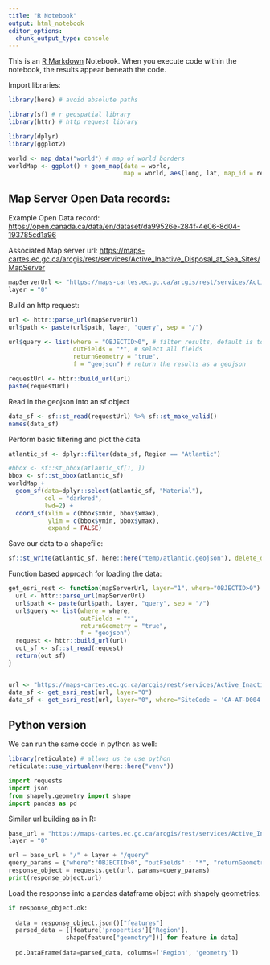```yaml
---
title: "R Notebook"
output: html_notebook
editor_options: 
  chunk_output_type: console
---
```


This is an [R Markdown](http://rmarkdown.rstudio.com) Notebook. When you execute code within the notebook, the results appear beneath the code.

Import libraries:

```r
library(here) # avoid absolute paths

library(sf) # r geospatial library
library(httr) # http request library

library(dplyr)
library(ggplot2)

world <- map_data("world") # map of world borders
worldMap <- ggplot() + geom_map(data = world,
                                map = world, aes(long, lat, map_id = region)) 

```

## Map Server Open Data records:

Example Open Data record: <https://open.canada.ca/data/en/dataset/da99526e-284f-4e06-8d04-193785cd1a96>

Associated Map server url: <https://maps-cartes.ec.gc.ca/arcgis/rest/services/Active_Inactive_Disposal_at_Sea_Sites/MapServer>

```r
mapServerUrl <- "https://maps-cartes.ec.gc.ca/arcgis/rest/services/Active_Inactive_Disposal_at_Sea_Sites/MapServer"
layer = "0"
```

Build an http request:

```r
url <- httr::parse_url(mapServerUrl)
url$path <- paste(url$path, layer, "query", sep = "/")

url$query <- list(where = "OBJECTID>0", # filter results, default is to select all
                  outFields = "*", # select all fields
                  returnGeometry = "true",
                  f = "geojson") # return the results as a geojson

requestUrl <- httr::build_url(url)
paste(requestUrl)
```

Read in the geojson into an sf object

```r
data_sf <- sf::st_read(requestUrl) %>% sf::st_make_valid()
names(data_sf)
```

Perform basic filtering and plot the data

```r
atlantic_sf <- dplyr::filter(data_sf, Region == "Atlantic")

#bbox <- sf::st_bbox(atlantic_sf[1, ])
bbox <- sf::st_bbox(atlantic_sf)
worldMap +
  geom_sf(data=dplyr::select(atlantic_sf, "Material"), 
          col = "darkred", 
          lwd=2) +
  coord_sf(xlim = c(bbox$xmin, bbox$xmax),
           ylim = c(bbox$ymin, bbox$ymax), 
           expand = FALSE)
```

Save our data to a shapefile:

```r
sf::st_write(atlantic_sf, here::here("temp/atlantic.geojson"), delete_dsn=TRUE)
```

Function based approach for loading the data:

```r
get_esri_rest <- function(mapServerUrl, layer="1", where="OBJECTID>0") {
  url <- httr::parse_url(mapServerUrl)
  url$path <- paste(url$path, layer, "query", sep = "/")
  url$query <- list(where = where, 
                    outFields = "*",
                    returnGeometry = "true",
                    f = "geojson") 
  request <- httr::build_url(url)
  out_sf <- sf::st_read(request)
  return(out_sf)
}


url <- "https://maps-cartes.ec.gc.ca/arcgis/rest/services/Active_Inactive_Disposal_at_Sea_Sites/MapServer"
data_sf <- get_esri_rest(url, layer="0")
data_sf <- get_esri_rest(url, layer="0", where="SiteCode = 'CA-AT-D004'")
```

## Python version

We can run the same code in python as well:

```r
library(reticulate) # allows us to use python
reticulate::use_virtualenv(here::here("venv"))
```

```python
import requests
import json
from shapely.geometry import shape
import pandas as pd
```

Similar url building as in R:

```python

base_url = "https://maps-cartes.ec.gc.ca/arcgis/rest/services/Active_Inactive_Disposal_at_Sea_Sites/MapServer"
layer = "0"

url = base_url + "/" + layer + "/query"
query_params = {"where":"OBJECTID>0", "outFields" : "*", "returnGeometry" : "true", "f" : "geojson"}
response_object = requests.get(url, params=query_params)
print(response_object.url)
```

Load the response into a pandas dataframe object with shapely geometries:

```python
if response_object.ok:
  
  data = response_object.json()["features"]
  parsed_data = [[feature['properties']['Region'],
                shape(feature["geometry"])] for feature in data]
                
  pd.DataFrame(data=parsed_data, columns=['Region', 'geometry'])
  
  

```
